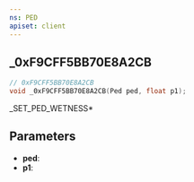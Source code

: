 ```yaml
---
ns: PED
apiset: client
---
```

## _0xF9CFF5BB70E8A2CB

```c
// 0xF9CFF5BB70E8A2CB
void _0xF9CFF5BB70E8A2CB(Ped ped, float p1);
```

_SET_PED_WETNESS*

## Parameters
* **ped**:
* **p1**: